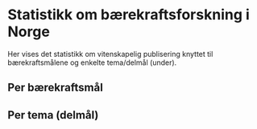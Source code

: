 
# Statistikk om bærekraftsforskning i Norge

Her vises det statistikk om vitenskapelig publisering knyttet til bærekraftsmålene og enkelte tema/delmål (under).

## Per bærekraftsmål

<Tableau 
  hostUrl='https://rapport-dv.uhad.no/t/DUCT/views/SDG_statistics_2023-06/DBandelnorgeNO' 
  height='580'
  toolbar='bottom'
/>

<Tableau 
  hostUrl='https://rapport-dv.uhad.no/t/DUCT/views/SDG_statistics_2023-06/DBantallnorgeNO' 
  height='680'
  toolbar='bottom'
/>

## Per tema (delmål)

<Tableau 
  hostUrl='https://rapport-dv.uhad.no/t/DUCT/views/SDG_statistics_2023-06/DBtargetsnorgeNO' 
  height='580'
  toolbar='bottom'
/>